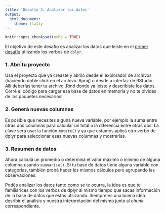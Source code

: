 ```yaml
---
title: 'Desafío 2: Analizar los datos'
output: 
  html_document:
    theme: flatly
---
```


```r
knitr::opts_chunk$set(echo = TRUE)
```

El objetivo de este desafío es analizar los datos que leíste en el [primer desafío](desafio-1.html) utlizando los verbos de `dplyr`.

### 1. Abrí tu proyecto

Usá el proyecto que ya creaste y abrilo desde el explorador de archivos (haciendo doble click en el archivo .Rproj) o desde a interfaz de RStudio. Allí deberías tener tu archivo .Rmd donde ya leíste y describiste los datos. Corré el código para cargar esa base de datos en memoria y no te olvides de los paquetes necesarios!

### 2. Generá nuevas columnas

Es posible que necesites alguna nueva variable, por ejemplo la suma entre otras dos columnas para calcular un total o la diferencia entre otras dos. La clave será usar la función `mutate()` y ya que estamos aplicá otro verbo de dplyr para seleccionar esas nuevas columnas y mostrarlas.

### 3. Resumen de datos

Ahora calculá un promedio o determiná el valor máximo o mínimo de alguna columna usando `summarise()`. Si tu base de datos tiene alguna variable con categorías, también probá hacer los mismos cálculos pero agrupando las observaciones.

Podés analizar los datos tanto como se te ocurra, la idea es que te familiarices con los verbos de dplyr al mismo tiempo que sacas información de la base de datos que estás utilizando. Siempre es una buena idea desribir el análisis y nuestra interpretación del mismo junto al *chunk* correspondiente. 
